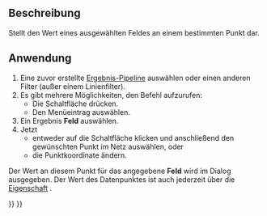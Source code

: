 <languages/>

<div class="mw-translate-fuzzy">
{{Docnav
|[[FEM_PostFilterLinearizedStresses/de|Linearisierte Spannungsdarstellung]]
|[[FEM_PostCreateFunctionPlane/de|FEM NachbereitungFunktionEbene]]
|[[FEM_Workbench/de|FEM]]
|IconL=FEM_PostFilterLinearizedStresses.svg
|IconR=FEM_PostCreateFunctionPlane.svg
|IconC=Workbench_FEM.svg
}}
</div>

{{GuiCommand/de
|Name=FEM PostFilterDataAtPoint
|Name/de=FEM DatenzuPunktSchnittfilter
|MenuLocation=Ergebnisse → FEM Daten zu Punkt Ausschnittfilter
|Workbenches=[[FEM_Workbench/de|FEM]]
|SeeAlso=[[FEM_PostPipelineFromResult/de|FEM Result pipeline]], [[FEM_tutorial/de|FEM tutorial]]
}}

<span id="Description"></span>
==Beschreibung==

Stellt den Wert eines ausgewählten Feldes an einem bestimmten Punkt dar.

<span id="Usage"></span>
==Anwendung==

# Eine zuvor erstellte [[FEM_PostPipelineFromResult/de|Ergebnis-Pipeline]] auswählen oder einen anderen Filter (außer einem Linienfilter).
# Es gibt mehrere Möglichkeiten, den Befehl aufzurufen:
#* Die Schaltfläche {{Button|[[Image:FEM_PostFilterDataAtPoint.svg|16px]] '''Daten zu Punkt Ausschnitt-Filter'''}} drücken.
#* Den Menüeintrag {{MenuCommand|Ergebnisse → [[Image:FEM_PostFilterDataAtPoint.svg|16px]] Daten zu Punkt Ausschnitt-filter}} auswählen.
# Ein Ergebnis '''Feld''' auswählen.
# Jetzt
#* entweder auf die Schaltfläche {{Button|Punkt wählen}} klicken und anschließend den gewünschten Punkt im Netz auswählen, oder
#* die Punktkoordinate ändern.

Der Wert an diesem Punkt für das angegebene '''Feld''' wird im Dialog ausgegeben. Der Wert des Datenpunktes ist auch jederzeit über die [[Property_editor/de|Eigenschaft]] {{PropertyData/de|Point Data}}.


<div class="mw-translate-fuzzy">
{{Docnav/de
|[[FEM_PostFilterLinearizedStresses/de|Linearisierte Spannungsdarstellung]]
|[[FEM_PostCreateFunctionPlane/de|FEM NachbereitungFunktionEbene]]
|[[FEM_Workbench/de|FEM]]
|IconL=FEM_PostFilterLinearizedStresses.svg
|IconR=FEM_PostCreateFunctionPlane.svg
|IconC=Workbench_FEM.svg
}}
</div>

{{FEM Tools navi{{#translation:}}}}
{{Userdocnavi{{#translation:}}}}